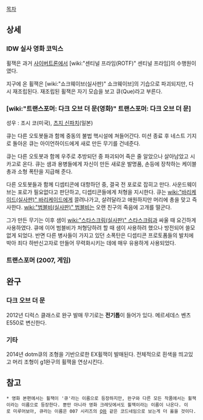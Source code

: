 [[목차]]

== 상세 ==
=== IDW 실사 영화 코믹스 ===
휠잭은 과거 [[사이버트론]]에서 [wiki:"센티널 프라임(ROTF)" 센티널 프라임]의 수행원이였다.

지구에 온 휠잭은 [wiki:"쇼크웨이브(실사판)" 쇼크웨이브]의 기습으로 파괴되지만, 다시 재조립된다. 재조립된 휠잭은 자기 모습을 보고 큐(Que)라고 부른다.

=== [wiki:"트랜스포머: 다크 오브 더 문(영화)" 트랜스포머: 다크 오브 더 문] ===

성우 : 조시 코(미국), [[츠지 신파치]](일본)

큐는 다른 오토봇들과 함께 중동의 불법 핵시설에 쳐들어간다. 미션 종료 후 네스트 기지로 돌아온 큐는 아이언하이드에게 새로 만든 무기를 건네준다.

큐는 다른 오토봇과 함께 우주로 추방되던 중 파괴되어 죽은 줄 알았으나 살아남았고 시카고로 온다. 큐는 샘과 용병들에게 자신이 만든 새로운 발명품, 손등에 장착하는 케이블총과 소형 폭탄을 지급해 준다.

다른 오토봇들과 함께 디셉티콘에 대항하던 중, 결국 전 포로로 잡히고 만다. 사운드웨이브는 포로가 필요없다고 판단하고, 디셉티콘들에게 처형을 지시한다. 큐는 [[wiki:"바리케이드(실사판)" 바리케이드]]에게 끌려나가고, 살려달라고 애원하지만 머리에 총을 맞고 즉사한다. [[wiki:"범블비(실사판)" 범블비]]는 오랜 친구의 죽음에 고개를 떨군다.

그가 만든 무기는 이후 샘이 [[wiki:"스타스크림(실사판)" 스타스크림]]과 싸울 때 요긴하게 사용하였다. 큐에 이어 범블비가 처형당하려 할 때 샘이 사용하려 했으나 방전되어 쓸모없게 되었다. 반면 다른 병사들이 가지고 있던 소폭탄은 디셉티콘 프로토폼들의 발치에 박아 죄다 하반신고자로 만들어 무력화시키는 데에 매우 유용하게 사용되었다.

=== 트랜스포머 (2007, 게임) ===

== 완구 ==
=== 다크 오브 더 문 ===

2012년 디럭스 클래스로 완구 발매 무기로는 '''전기톱'''이 들어가 있다. 메르세데스 벤츠 E550로 변신한다.

=== 기타 ===

2014년 dotm큐의 조형을 기반으로한 EX휠잭이 발매된다.
전체적으로 흰색을 띄고있고 머리 조형이 g1완구의 휠잭을 연상시킨다.

== 참고 ==
 * 영화 본편에서는 휠잭이 '큐'라는 이름으로 등장하지만, 완구와 다른 모든 작품에서는 휠잭이라는 이름으로 등장한다. 뿐만 아니라 영화 크레딧에서도 휠잭이라는 이름이 나온다. 이로 미루어보아, 큐라는 이름은 007 시리즈의 [[Q]]와 같은 코드네임으로 보는게 더 옳을 것이다.
